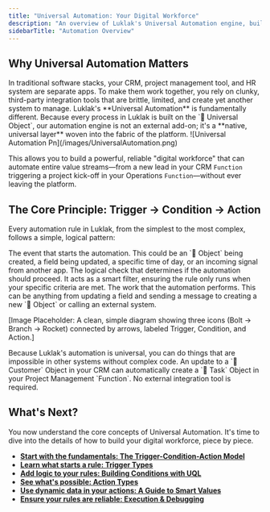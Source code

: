 ```yaml
---
title: "Universal Automation: Your Digital Workforce"
description: "An overview of Luklak's Universal Automation engine, built on the Trigger-Condition-Action model to connect and automate processes across your entire business."
sidebarTitle: "Automation Overview"
---
```


## Why Universal Automation Matters

<Warning>
  In traditional software stacks, your CRM, project management tool, and HR system are separate apps. To make them work together, you rely on clunky, third-party integration tools that are brittle, limited, and create yet another system to manage.
</Warning>

<Tip>
  Luklak's **Universal Automation** is fundamentally different. Because every process in Luklak is built on the `🧊 Universal Object`, our automation engine is not an external add-on; it's a **native, universal layer** woven into the fabric of the platform.
</Tip>

<Frame>
  ![Universal Automation Pn](/images/UniversalAutomation.png)
</Frame>

This allows you to build a powerful, reliable "digital workforce" that can automate entire value streams—from a new lead in your CRM `Function` triggering a project kick-off in your Operations `Function`—without ever leaving the platform.

## The Core Principle: Trigger → Condition → Action

Every automation rule in Luklak, from the simplest to the most complex, follows a simple, logical pattern:

<CardGroup cols={3}>
  <Card title="1. Trigger" icon="bolt" iconType="duotone">
    The event that starts the automation. This could be an `🧊 Object` being created, a field being updated, a specific time of day, or an incoming signal from another app.
  </Card>
  <Card title="2. Condition" icon="code-branch" iconType="duotone">
    The logical check that determines if the automation should proceed. It acts as a smart filter, ensuring the rule only runs when your specific criteria are met.
  </Card>
  <Card title="3. Action" icon="rocket-launch" iconType="duotone">
    The work that the automation performs. This can be anything from updating a field and sending a message to creating a new `🧊 Object` or calling an external system.
  </Card>
</CardGroup>

[Image Placeholder: A clean, simple diagram showing three icons (Bolt → Branch → Rocket) connected by arrows, labeled Trigger, Condition, and Action.]

<Tip>
  Because Luklak's automation is universal, you can do things that are impossible in other systems without complex code. An update to a `🧊 Customer` Object in your CRM can automatically create a `🧊 Task` Object in your Project Management `Function`. No external integration tool is required.
</Tip>

## What's Next?

You now understand the core concepts of Universal Automation. It's time to dive into the details of how to build your digital workforce, piece by piece.

- [**Start with the fundamentals: The Trigger-Condition-Action Model**](/en/02-platform/platform-overview/universal-automation/automation-basics)
- [**Learn what starts a rule: Trigger Types**](/en/02-platform/platform-overview/universal-automation/trigger-types)
- [**Add logic to your rules: Building Conditions with UQL**](/en/02-platform/platform-overview/universal-automation/building-conditions)
- [**See what's possible: Action Types**](/en/02-platform/platform-overview/universal-automation/action-types)
- [**Use dynamic data in your actions: A Guide to Smart Values**](/en/02-platform/platform-overview/universal-automation/smart-values)
- [**Ensure your rules are reliable: Execution & Debugging**](/en/02-platform/platform-overview/universal-automation/automation-testing)